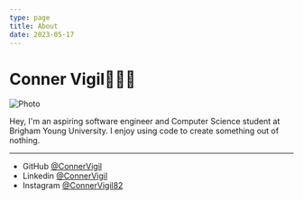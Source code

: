 ```yaml
---
type: page
title: About
date: 2023-05-17
---
```


# Conner Vigil📱👨‍💻


<Image
  src="/images/portrait.jpg"
  alt="Photo"
  width={1251}
  height={949}
  priority
  className="next-image"
/>

Hey, I'm an aspiring software engineer and Computer Science student at Brigham Young University. I enjoy using code to create something out of nothing.

---

- GitHub [@ConnerVigil](https://github.com/ConnerVigil)
- Linkedin [@ConnerVigil](https://www.linkedin.com/in/conner-vigil-5920531b6/)
- Instagram [@ConnerVigil82](https://www.instagram.com/Connervigil82/)
